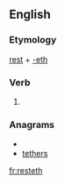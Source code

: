 ==English==

===Etymology===
[[rest]] + [[-eth]]

===Verb===
{{infl|en|verb form}}

# {{archaic third-person singular of|rest}}

===Anagrams===
* {{alphagram|eehrstt}}
* [[tethers#English|tethers]]

[[fr:resteth]]
